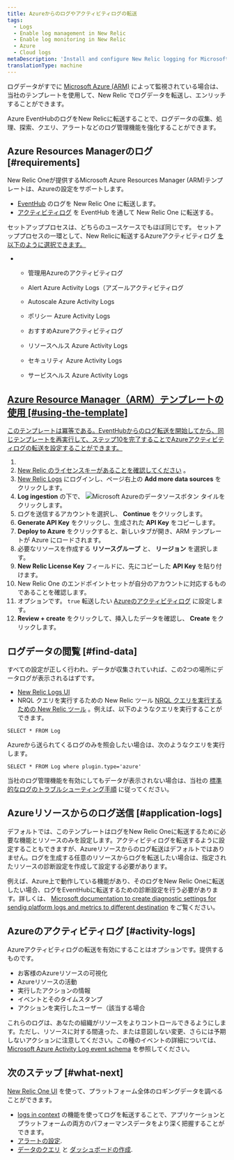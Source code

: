 ```yaml
---
title: Azureからのログやアクティビティログの転送
tags:
  - Logs
  - Enable log management in New Relic
  - Enable log monitoring in New Relic
  - Azure
  - Cloud logs
metaDescription: 'Install and configure New Relic logging for Microsoft Azure Resources Manager (ARM), so you can use enhanced log management capabilities.'
translationType: machine
---
```



ログデータがすでに [Microsoft Azure (ARM)](https://docs.microsoft.com/en-us/azure/azure-resource-manager/management/overview) によって監視されている場合は、当社のテンプレートを使用して、New Relic でログデータを転送し、エンリッチすることができます。

Azure EventHubのログをNew Relicに転送することで、ログデータの収集、処理、探索、クエリ、アラートなどのログ管理機能を強化することができます。

## Azure Resources Managerのログ [#requirements]

New Relic Oneが提供するMicrosoft Azure Resources Manager (ARM)テンプレートは、Azureの設定をサポートします。

* [EventHub](#application-logs) のログを New Relic One に転送します。
* [アクティビティログ](#activity-logs) を EventHub を通して New Relic One に転送する。

セットアッププロセスは、どちらのユースケースでもほぼ同じです。 セットアッププロセスの一環として、New Relicに転送するAzureアクティビティログ [を以下のように選択できます。](https://docs.microsoft.com/en-us/azure/azure-monitor/essentials/activity-log)

* * 管理用Azureのアクティビティログ

  * Alert Azure Activity Logs（アズールアクティビティログ

  * Autoscale Azure Activity Logs

  * ポリシー Azure Activity Logs

  * おすすめAzureアクティビティログ

  * リソースヘルス Azure Activity Logs

  * セキュリティ Azure Activity Logs

  * サービスヘルス Azure Activity Logs

## [Azure Resource Manager（ARM）テンプレートの使用 \[#using-the-template\]](https://docs.microsoft.com/en-us/azure/azure-monitor/essentials/activity-log)

[このテンプレートは冪等である。EventHubからのログ転送を開始してから、同じテンプレートを再実行して、ステップ10を完了することでAzureアクティビティログの転送を設定することができます。](https://docs.microsoft.com/en-us/azure/azure-monitor/essentials/activity-log)

1. [](https://docs.microsoft.com/en-us/azure/azure-monitor/essentials/activity-log)
2. [](https://docs.microsoft.com/en-us/azure/azure-monitor/essentials/activity-log)[New Relic のライセンスキーがあることを確認してください](/docs/apis/intro-apis/new-relic-api-keys/#ingest-license-key) 。
3. [New Relic Logs](https://one.newrelic.com/launcher/logger.log-launcher) にログインし、ページ右上の **Add more data sources** をクリックします。
4. **Log ingestion** の下で、 <img
     src={azureTile}
     alt="Microsoft Azureのデータソースボタン"
   /> タイルをクリックします。
5. ログを送信するアカウントを選択し、 **Continue** をクリックします。
6. **Generate API Key** をクリックし、生成された **API Key** をコピーします。
7. **Deploy to Azure** をクリックすると、新しいタブが開き、ARM テンプレートが Azure にロードされます。
8. 必要なリソースを作成する **リソースグループ** と、 **リージョン** を選択します。
9. **New Relic License Key** フィールドに、先にコピーした **API Key** を貼り付けます。
10. New Relic One のエンドポイントセットが自分のアカウントに対応するものであることを確認します。
11. オプションです。 `true` 転送したい [Azureのアクティビティログ](https://docs.microsoft.com/en-us/azure/azure-monitor/essentials/activity-log) に設定します。
12. **Review + create** をクリックして、挿入したデータを確認し、 **Create** をクリックします。

## ログデータの閲覧 [#find-data]

すべての設定が正しく行われ、データが収集されていれば、この2つの場所にデータログが表示されるはずです。

* [New Relic Logs UI](https://one.newrelic.com/launcher/logger.log-launcher)
* NRQL クエリを実行するための New Relic ツール [NRQL クエリを実行するための New Relic ツール](/docs/chart-builder/use-chart-builder/choose-data/use-advanced-nrql-mode-specify-data) 。例えば、以下のようなクエリを実行することができます。

```
SELECT * FROM Log
```

Azureから送られてくるログのみを照会したい場合は、次のようなクエリを実行します。

```
SELECT * FROM Log where plugin.type='azure'
```

当社のログ管理機能を有効にしてもデータが表示されない場合は、当社の [標準的なログのトラブルシューティング手順](/docs/logs/log-management/troubleshooting/no-log-data-appears-ui/) に従ってください。

## Azureリソースからのログ送信 [#application-logs]

デフォルトでは、このテンプレートはログをNew Relic Oneに転送するために必要な機能とリソースのみを設定します。アクティビティログを転送するように設定することもできますが、Azureリソースからのログ転送はデフォルトではありません。ログを生成する任意のリソースからログを転送したい場合は、指定されたリソースの診断設定を作成して設定する必要があります。

例えば、Azure上で動作している機能があり、そのログをNew Relic Oneに転送したい場合、ログをEventHubに転送するための診断設定を行う必要があります。詳しくは、 [Microsoft documentation to create diagnostic settings for sendig platform logs and metrics to different destination](https://docs.microsoft.com/en-us/azure/azure-monitor/essentials/diagnostic-settings?tabs=CMD) をご覧ください。

## Azureのアクティビティログ [#activity-logs]

Azureアクティビティログの転送を有効にすることはオプションです。提供するものです。

* お客様のAzureリソースの可視化
* Azureリソースの活動
* 実行したアクションの情報
* イベントとそのタイムスタンプ
* アクションを実行したユーザー（該当する場合

これらのログは、あなたの組織がリソースをよりコントロールできるようにします。ただし、リソースに対する間違った、または意図しない変更、さらには予期しないアクションに注意してください。この種のイベントの詳細については、 [Microsoft Azure Activity Log event schema](https://docs.microsoft.com/en-us/azure/azure-monitor/essentials/activity-log-schema) を参照してください。

## 次のステップ [#what-next]

[New Relic One UI](/docs/logs/log-management/ui-data/use-logs-ui/) を使って、プラットフォーム全体のロギングデータを調べることができます。

* [logs in context](/docs/logs/enable-log-management-new-relic/configure-logs-context/configure-logs-context-apm-agents/) の機能を使ってログを転送することで、アプリケーションとプラットフォームの両方のパフォーマンスデータをより深く把握することができます。
* [アラートの設定](/docs/alerts-applied-intelligence/new-relic-alerts/alert-conditions/create-alert-conditions/).
* [データのクエリ](/docs/query-your-data/explore-query-data/get-started/introduction-querying-new-relic-data/) と [ダッシュボードの作成](/docs/query-your-data/explore-query-data/dashboards/introduction-dashboards/).
